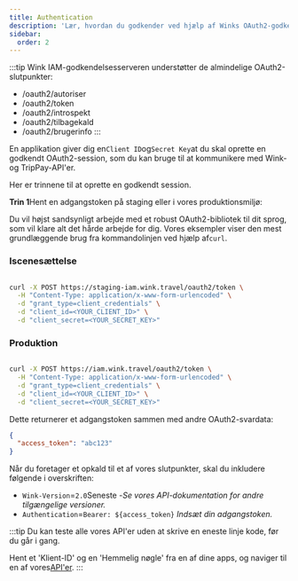 ```yaml
---
title: Authentication
description: 'Lær, hvordan du godkender ved hjælp af Winks OAuth2-godkendelsesserver.'
sidebar:
  order: 2
---
```

:::tip
Wink IAM-godkendelsesserveren understøtter de almindelige OAuth2-slutpunkter:

* /oauth2/autoriser
* /oauth2/token
* /oauth2/introspekt
* /oauth2/tilbagekald
* /oauth2/brugerinfo
  :::

En applikation giver dig en`Client ID`og`Secret Key`at du skal oprette en godkendt OAuth2-session, som du kan bruge til at kommunikere med Wink- og TripPay-API'er.

Her er trinnene til at oprette en godkendt session.

**Trin 1**Hent en adgangstoken på staging eller i vores produktionsmiljø:

Du vil højst sandsynligt arbejde med et robust OAuth2-bibliotek til dit sprog, som vil klare alt det hårde arbejde for dig.
Vores eksempler viser den mest grundlæggende brug fra kommandolinjen ved hjælp af`curl`.

### Iscenesættelse

```bash

curl -X POST https://staging-iam.wink.travel/oauth2/token \
  -H "Content-Type: application/x-www-form-urlencoded" \
  -d "grant_type=client_credentials" \
  -d "client_id=<YOUR_CLIENT_ID>" \
  -d "client_secret=<YOUR_SECRET_KEY>"

```

### Produktion

```bash

curl -X POST https://iam.wink.travel/oauth2/token \
  -H "Content-Type: application/x-www-form-urlencoded" \
  -d "grant_type=client_credentials" \
  -d "client_id=<YOUR_CLIENT_ID>" \
  -d "client_secret=<YOUR_SECRET_KEY>"

```

Dette returnerer et adgangstoken sammen med andre OAuth2-svardata:

```json
{
  "access_token": "abc123"
}
```

Når du foretager et opkald til et af vores slutpunkter, skal du inkludere følgende i overskriften:

* `Wink-Version`=`2.0`Seneste -*Se vores API-dokumentation for andre tilgængelige versioner.*
* `Authentication`=`Bearer: ${access_token}` *Indsæt din adgangstoken.*

:::tip
Du kan teste alle vores API'er uden at skrive en eneste linje kode, før du går i gang.

Hent et 'Klient-ID' og en 'Hemmelig nøgle' ​​fra en af ​​dine apps, og naviger til en af ​​vores[API'er](/developers/apis).&#x20;
:::

